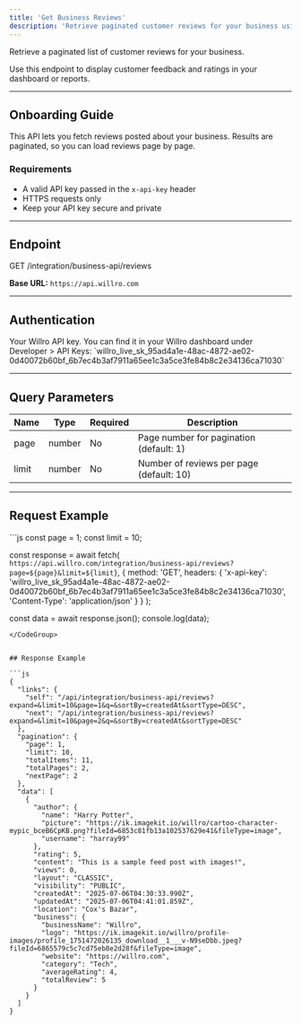 ```yaml
---
title: 'Get Business Reviews'
description: 'Retrieve paginated customer reviews for your business using the Willro API.'
---
```


Retrieve a paginated list of customer reviews for your business.

<Note>
  Use this endpoint to display customer feedback and ratings in your dashboard
  or reports.
</Note>

---

## Onboarding Guide

This API lets you fetch reviews posted about your business. Results are paginated, so you can load reviews page by page.

### Requirements

- A valid API key passed in the `x-api-key` header
- HTTPS requests only
- Keep your API key secure and private

---

## Endpoint

GET /integration/business-api/reviews

**Base URL:** `https://api.willro.com`

---

## Authentication

<ParamField header="x-api-key" type="string" required>
  Your Willro API key. You can find it in your Willro dashboard under Developer
  > API Keys:
  `willro_live_sk_95ad4a1e-48ac-4872-ae02-0d40072b60bf_6b7ec4b3af7911a65ee1c3a5ce3fe84b8c2e34136ca71030`
</ParamField>

---

## Query Parameters

| Name  | Type   | Required | Description                              |
| ----- | ------ | -------- | ---------------------------------------- |
| page  | number | No       | Page number for pagination (default: 1)  |
| limit | number | No       | Number of reviews per page (default: 10) |

---

## Request Example

<CodeGroup>
```js
const page = 1;
const limit = 10;

const response = await fetch(
`https://api.willro.com/integration/business-api/reviews?page=${page}&limit=${limit}`,
{
method: 'GET',
headers: {
'x-api-key': 'willro_live_sk_95ad4a1e-48ac-4872-ae02-0d40072b60bf_6b7ec4b3af7911a65ee1c3a5ce3fe84b8c2e34136ca71030',
'Content-Type': 'application/json'
}
}
);

const data = await response.json();
console.log(data);

````
</CodeGroup>


## Response Example

```js
{
  "links": {
    "self": "/api/integration/business-api/reviews?expand=&limit=10&page=1&q=&sortBy=createdAt&sortType=DESC",
    "next": "/api/integration/business-api/reviews?expand=&limit=10&page=2&q=&sortBy=createdAt&sortType=DESC"
  },
  "pagination": {
    "page": 1,
    "limit": 10,
    "totalItems": 11,
    "totalPages": 2,
    "nextPage": 2
  },
  "data": [
    {
      "author": {
        "name": "Harry Potter",
        "picture": "https://ik.imagekit.io/willro/cartoo-character-mypic_bceB6CpKB.png?fileId=6853c81fb13a102537629e41&fileType=image",
        "username": "harray99"
      },
      "rating": 5,
      "content": "This is a sample feed post with images!",
      "views": 0,
      "layout": "CLASSIC",
      "visibility": "PUBLIC",
      "createdAt": "2025-07-06T04:30:33.990Z",
      "updatedAt": "2025-07-06T04:41:01.859Z",
      "location": "Cox's Bazar",
      "business": {
        "businessName": "Willro",
        "logo": "https://ik.imagekit.io/willro/profile-images/profile_1751472026135_download__1___v-N9seDbb.jpeg?fileId=6865579c5c7cd75eb8e2d28f&fileType=image",
        "website": "https://willro.com",
        "category": "Tech",
        "averageRating": 4,
        "totalReview": 5
      }
    }
  ]
}
````
